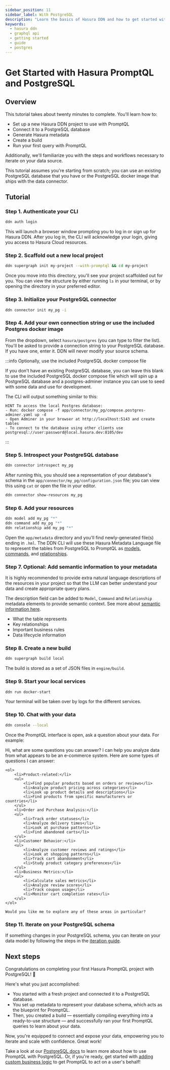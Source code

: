 ```yaml
---
sidebar_position: 11
sidebar_label: With PostgreSQL
description: "Learn the basics of Hasura DDN and how to get started with a Postgres database."
keywords:
  - hasura ddn
  - graphql api
  - getting started
  - guide
  - postgres
---
```



# Get Started with Hasura PromptQL and PostgreSQL

## Overview

This tutorial takes about twenty minutes to complete. You'll learn how to:

- Set up a new Hasura DDN project to use with PromptQL
- Connect it to a PostgreSQL database
- Generate Hasura metadata
- Create a build
- Run your first query with PromptQL

Additionally, we'll familiarize you with the steps and workflows necessary to iterate on your data source.

This tutorial assumes you're starting from scratch; you can use an existing PostgreSQL database that you have or the
PostgreSQL docker image that ships with the data connector.

<Prereqs />

## Tutorial

### Step 1. Authenticate your CLI

```sh title="Before you can create a new Hasura DDN project for PromptQL, you need to authenticate your CLI:"
ddn auth login
```

This will launch a browser window prompting you to log in or sign up for Hasura DDN. After you log in, the CLI will
acknowledge your login, giving you access to Hasura Cloud resources.

### Step 2. Scaffold out a new local project

```sh title="Next, create a new local project:"
ddn supergraph init my-project --with-promptql && cd my-project
```

Once you move into this directory, you'll see your project scaffolded out for you. You can view the structure by either
running `ls` in your terminal, or by opening the directory in your preferred editor.

### Step 3. Initialize your PostgreSQL connector

```sh title="In your project directory, run:"
ddn connector init my_pg -i
```

### Step 4. Add your own connection string or use the included Postgres docker image

From the dropdown, select `hasura/postgres` (you can type to filter the list). You'll be asked to provide a connection
string to your PostgreSQL database. If you have one, enter it. DDN will never modify your source schema.

:::info Optionally, use the included PostgreSQL docker compose file

If you don't have an existing PostgreSQL database, you can leave this blank to use the included PostgreSQL docker
compose file which will spin up a PostgreSQL database and a postgres-adminer instance you can use to seed with some data
and use for development.

The CLI will output something similar to this:

```plaintext
HINT To access the local Postgres database:
- Run: docker compose -f app/connector/my_pg/compose.postgres-adminer.yaml up -d
- Open Adminer in your browser at http://localhost:5143 and create tables
- To connect to the database using other clients use postgresql://user:password@local.hasura.dev:8105/dev
```

:::

### Step 5. Introspect your PostgreSQL database

```sh title="Next, use the CLI to introspect your PostgreSQL database:"
ddn connector introspect my_pg
```

After running this, you should see a representation of your database's schema in the
`app/connector/my_pg/configuration.json` file; you can view this using `cat` or open the file in your editor.

```sh title="Additionally, you can check which resources are available — and their status — at any point using the CLI:"
ddn connector show-resources my_pg
```

### Step 6. Add your resources

```sh title="Now, track the table from your PostgreSQL database as a model in your DDN metadata:"
ddn model add my_pg "*"
ddn command add my_pg "*"
ddn relationship add my_pg "*"
```

Open the `app/metadata` directory and you'll find newly-generated file(s) ending in `.hml`. The DDN CLI will use these
Hasura Metadata Language file to represent the tables from PostgreSQL to PromptQL as
[models](/reference/metadata-reference/models.mdx), [commands](/reference/metadata-reference/commands.mdx), and
[relationships](/reference/metadata-reference/relationships.mdx).

### Step 7. Optional: Add semantic information to your metadata

It is highly recommended to provide extra natural language descriptions of the resources in your project so that the LLM
can better understand your data and create appropriate query plans.

The description field can be added to `Model`, `Command` and `Relationship` metadata elements to provide semantic
context. See more about [semantic information here](/data-modeling/semantic-information.mdx).

- What the table represents
- Key relationships
- Important business rules
- Data lifecycle information

### Step 8. Create a new build

```sh title="To create a local build, run:"
ddn supergraph build local
```

The build is stored as a set of JSON files in `engine/build`.

### Step 9. Start your local services

```sh title="Start your local Hasura DDN Engine and PostgreSQL connector:"
ddn run docker-start
```

Your terminal will be taken over by logs for the different services.

### Step 10. Chat with your data

```sh title="In a new terminal tab, open your local console:"
ddn console --local
```

Once the PromptQL interface is open, ask a question about your data. For example:

<PqlChat>
  <User>Hi, what are some questions you can answer?</User>
  <Pql>
    I can help you analyze data from what appears to be an e-commerce system. Here are some types of questions I can answer:

    <ol>
        <li>Product-related:</li>
        <ul>
            <li>Find popular products based on orders or reviews</li>
            <li>Analyze product pricing across categories</li>
            <li>Look up product details and descriptions</li>
            <li>Find products from specific manufacturers or countries</li>
        </ul>
        <li>Order and Purchase Analysis:</li>
        <ul>
            <li>Track order statuses</li>
            <li>Analyze delivery times</li>
            <li>Look at purchase patterns</li>
            <li>Find abandoned carts</li>
        </ul>
        <li>Customer Behavior:</li>
        <ul>
            <li>Analyze customer reviews and ratings</li>
            <li>Look at shopping patterns</li>
            <li>Track cart abandonment</li>
            <li>Study product category preferences</li>
        </ul>
        <li>Business Metrics:</li>
        <ul>
            <li>Calculate sales metrics</li>
            <li>Analyze review scores</li>
            <li>Track coupon usage</li>
            <li>Monitor cart completion rates</li>
        </ul>
    </ol>

    Would you like me to explore any of these areas in particular?

  </Pql>
</PqlChat>

### Step 11. Iterate on your PostgreSQL schema

If something changes in your PostgreSQL schema, you can iterate on your data model by following the steps in the
[iteration guide](/data-modeling/iterate.mdx).

## Next steps

Congratulations on completing your first Hasura PromptQL project with PostgreSQL! 🎉

Here's what you just accomplished:

- You started with a fresh project and connected it to a PostgreSQL database.
- You set up metadata to represent your database schema, which acts as the blueprint for PromptQL.
- Then, you created a build — essentially compiling everything into a ready-to-use structure — and successfully ran your
  first PromptQL queries to learn about your data.

Now, you're equipped to connect and expose your data, empowering you to iterate and scale with confidence. Great work!

Take a look at our [PostgreSQL docs](/reference/connectors/postgresql/index.mdx) to learn more about how to use PromptQL
with PostgreSQL. Or, if you're ready, get started with [adding custom business logic](/business-logic/overview.mdx) to
get PromptQL to act on a user's behalf!
